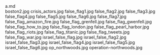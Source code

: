     
<div className="w-full md:max-w-[80rem] float-right italic">
	<MD_a_md />
	a.md
</div>
<PopImage className="w-full sm:max-w-[50vw] md:max-w-[33vw] xl:max-w-md float-right sm:m-1" src={JPG_boston2_jpg} alt="boston2.jpg">
	boston2.jpg
</PopImage>
<PopImage className="w-full sm:max-w-[50vw] md:max-w-[33vw] xl:max-w-md float-left sm:m-1" src={JPG_crisis_actors_jpg} alt="crisis_actors.jpg">
	crisis_actors.jpg
</PopImage>
<PopImage className="w-full sm:max-w-[50vw] md:max-w-[33vw] xl:max-w-md float-right sm:m-1" src={JPG_false_flag1_jpg} alt="false_flag1.jpg">
	false_flag1.jpg
</PopImage>
<PopImage className="w-full sm:max-w-[50vw] md:max-w-[33vw] xl:max-w-md float-left sm:m-1" src={JPG_false_flag2_jpg} alt="false_flag2.jpg">
	false_flag2.jpg
</PopImage>
<PopImage className="w-full sm:max-w-[50vw] md:max-w-[33vw] xl:max-w-md float-right sm:m-1" src={JPG_false_flag3_jpg} alt="false_flag3.jpg">
	false_flag3.jpg
</PopImage>
<PopImage className="w-full sm:max-w-[50vw] md:max-w-[33vw] xl:max-w-md float-left sm:m-1" src={JPG_false_flag4_jpg} alt="false_flag4.jpg">
	false_flag4.jpg
</PopImage>
<PopImage className="w-full sm:max-w-[50vw] md:max-w-[33vw] xl:max-w-md float-right sm:m-1" src={JPG_false_flag5_jpg} alt="false_flag5.jpg">
	false_flag5.jpg
</PopImage>
<PopImage className="w-full sm:max-w-[50vw] md:max-w-[33vw] xl:max-w-md float-left sm:m-1" src={JPG_false_flag6_jpg} alt="false_flag6.jpg">
	false_flag6.jpg
</PopImage>
<PopImage className="w-full sm:max-w-[50vw] md:max-w-[33vw] xl:max-w-md float-right sm:m-1" src={JPG_false_flag7_jpg} alt="false_flag7.jpg">
	false_flag7.jpg
</PopImage>
<PopImage className="w-full sm:max-w-[50vw] md:max-w-[33vw] xl:max-w-md float-left sm:m-1" src={JPG_false_flag_amazon_fire_jpg} alt="false_flag_amazon_fire.jpg">
	false_flag_amazon_fire.jpg
</PopImage>
<PopImage className="w-full sm:max-w-[50vw] md:max-w-[33vw] xl:max-w-md float-right sm:m-1" src={JPG_false_flag_grenfell_jpg} alt="false_flag_grenfell.jpg">
	false_flag_grenfell.jpg
</PopImage>
<PopImage className="w-full sm:max-w-[50vw] md:max-w-[33vw] xl:max-w-md float-left sm:m-1" src={JPG_false_flag_gwenfell_jpg} alt="false_flag_gwenfell.jpg">
	false_flag_gwenfell.jpg
</PopImage>
<PopImage className="w-full sm:max-w-[50vw] md:max-w-[33vw] xl:max-w-md float-right sm:m-1" src={JPG_false_flag_how_to_jpg} alt="false_flag_how_to.jpg">
	false_flag_how_to.jpg
</PopImage>
<PopImage className="w-full sm:max-w-[50vw] md:max-w-[33vw] xl:max-w-md float-left sm:m-1" src={JPG_false_flag_london_jpg} alt="false_flag_london.jpg">
	false_flag_london.jpg
</PopImage>
<PopImage className="w-full sm:max-w-[50vw] md:max-w-[33vw] xl:max-w-md float-right sm:m-1" src={JPG_false_flag_pearl_harbor_jpg} alt="false_flag_pearl_harbor.jpg">
	false_flag_pearl_harbor.jpg
</PopImage>
<PopImage className="w-full sm:max-w-[50vw] md:max-w-[33vw] xl:max-w-md float-left sm:m-1" src={JPG_false_flag_riots_jpg} alt="false_flag_riots.jpg">
	false_flag_riots.jpg
</PopImage>
<PopImage className="w-full sm:max-w-[50vw] md:max-w-[33vw] xl:max-w-md float-right sm:m-1" src={JPG_false_flag_titanic_jpg} alt="false_flag_titanic.jpg">
	false_flag_titanic.jpg
</PopImage>
<PopImage className="w-full sm:max-w-[50vw] md:max-w-[33vw] xl:max-w-md float-left sm:m-1" src={JPG_false_flag_tweets_jpg} alt="false_flag_tweets.jpg">
	false_flag_tweets.jpg
</PopImage>
<PopImage className="w-full sm:max-w-[50vw] md:max-w-[33vw] xl:max-w-md float-right sm:m-1" src={JPG_false_flag_war_jpg} alt="false_flag_war.jpg">
	false_flag_war.jpg
</PopImage>
<PopImage className="w-full sm:max-w-[50vw] md:max-w-[33vw] xl:max-w-md float-left sm:m-1" src={JPG_israel_false_flag_jpg} alt="israel_false_flag.jpg">
	israel_false_flag.jpg
</PopImage>
<PopImage className="w-full sm:max-w-[50vw] md:max-w-[33vw] xl:max-w-md float-right sm:m-1" src={JPG_israel_false_flag2_jpg} alt="israel_false_flag2.jpg">
	israel_false_flag2.jpg
</PopImage>
<PopImage className="w-full sm:max-w-[50vw] md:max-w-[33vw] xl:max-w-md float-left sm:m-1" src={JPG_israel_false_flag3_jpg} alt="israel_false_flag3.jpg">
	israel_false_flag3.jpg
</PopImage>
<PopImage className="w-full sm:max-w-[50vw] md:max-w-[33vw] xl:max-w-md float-right sm:m-1" src={JPG_israel_false_flag4_jpg} alt="israel_false_flag4.jpg">
	israel_false_flag4.jpg
</PopImage>
<PopImage className="w-full sm:max-w-[50vw] md:max-w-[33vw] xl:max-w-md float-left sm:m-1" src={JPG_israel_false_flag5_jpg} alt="israel_false_flag5.jpg">
	israel_false_flag5.jpg
</PopImage>
<PopImage className="w-full sm:max-w-[50vw] md:max-w-[33vw] xl:max-w-md float-right sm:m-1" src={JPG_israel_false_flag6_jpg} alt="israel_false_flag6.jpg">
	israel_false_flag6.jpg
</PopImage>
<PopImage className="w-full sm:max-w-[50vw] md:max-w-[33vw] xl:max-w-md float-left sm:m-1" src={JPG_op_northwoods_jpg} alt="op_northwoods.jpg">
	op_northwoods.jpg
</PopImage>
<PopImage className="w-full sm:max-w-[50vw] md:max-w-[33vw] xl:max-w-md float-right sm:m-1" src={JPG_operation_northwoods_jpg} alt="operation-northwoods.jpg">
	operation-northwoods.jpg
</PopImage>
